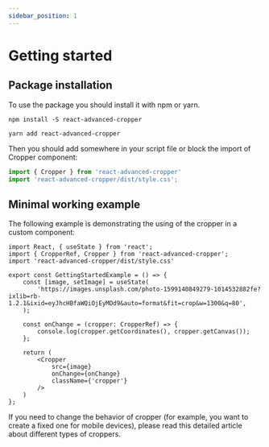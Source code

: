 ```yaml
---
sidebar_position: 1
---
```



# Getting started

## Package installation

To use the package you should install it with npm or yarn.

```shell
npm install -S react-advanced-cropper
```

```shell
yarn add react-advanced-cropper
```

Then you should add somewhere in your script file or block the import of Cropper component:

```ts
import { Cropper } from 'react-advanced-cropper'
import 'react-advanced-cropper/dist/style.css';
```
## Minimal working example

The following example is demonstrating the using of the cropper in a custom component:

<GettingStartedExample/>

```tsx
import React, { useState } from 'react';
import { CropperRef, Cropper } from 'react-advanced-cropper';
import 'react-advanced-cropper/dist/style.css'

export const GettingStartedExample = () => {
	const [image, setImage] = useState(
		'https://images.unsplash.com/photo-1599140849279-1014532882fe?ixlib=rb-1.2.1&ixid=eyJhcHBfaWQiOjEyMDd9&auto=format&fit=crop&w=1300&q=80',
	);

	const onChange = (cropper: CropperRef) => {
		console.log(cropper.getCoordinates(), cropper.getCanvas());
	};

	return (
		<Cropper
			src={image}
			onChange={onChange}
			className={'cropper'}
		/>
	)
};
```
If you need to change the behavior of cropper (for example, you want to create a fixed one for mobile devices), please read this detailed article about different types of croppers.
